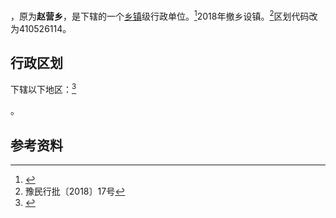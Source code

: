 {{中国乡级行政区|41/05/26/203/000
}}

'''{{PAGENAMEBASE}}'''，原为'''赵营乡'''，是{{PRC admin/fullname|41/05/26/203/000|3}}下辖的一个[[乡镇|乡镇]]级行政单位。<ref>{{PRC admin/ref sgc|{{PRC admin/parent|41/05/26/203/000}}}}</ref>2018年撤乡设镇。<ref>豫民行批〔2018〕17号</ref>区划代码改为410526114。

== 行政区划 ==
{{PAGENAMEBASE}}下辖以下地区：<ref>{{PRC admin/ref sgc|41/05/26/203/000}}</ref>

{{PRC admin/children|41/05/26/203/000}}。

== 参考资料 ==
{{reflist}}

{{PRC admin/navcat|41/05/26/203/000}}